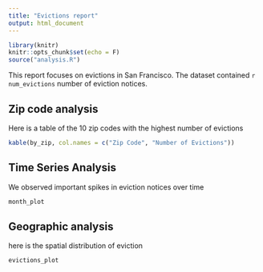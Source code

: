```yaml
---
title: "Evictions report"
output: html_document
---
```


```r
library(knitr)
knitr::opts_chunk$set(echo = F)
source("analysis.R")
```

This report focuses on evictions in San Francisco. The dataset contained `r num_evictions` number of eviction notices.

## Zip code analysis
Here is a table of the 10 zip codes with the highest number of evictions


```r
kable(by_zip, col.names = c("Zip Code", "Number of Evictions"))

```


## Time Series Analysis
We observed important spikes in eviction notices over time
```r
month_plot

```


## Geographic analysis
here is the spatial distribution of eviction
```r
evictions_plot

```